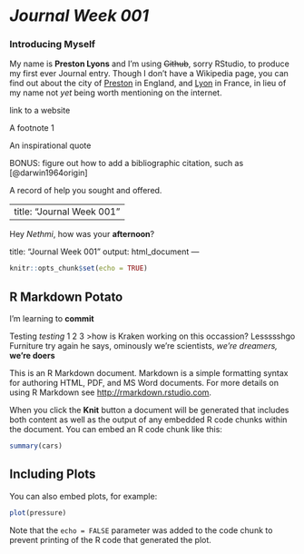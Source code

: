 # *Journal **Week 001***

### Introducing Myself

My name is **Preston Lyons** and I'm using ~~Github~~, sorry RStudio, to produce my first ever Journal entry. Though I don't have a Wikipedia page, you can find out about the city of [Preston](https://en.wikipedia.org/wiki/Preston,_Lancashire) in England, and [Lyon](https://en.wikipedia.org/wiki/Lyon) in France, in lieu of my name not *yet* being worth mentioning on the internet. 







link to a website

A footnote 1

An inspirational quote

BONUS: figure out how to add a bibliographic citation, such as [@darwin1964origin]

A record of help you sought and offered.















----------
title: "Journal Week 001"
----------

Hey *Nethmi*, how was your **afternoon**? 



title: "Journal Week 001"
output: html_document
---

```{r setup, include=FALSE}
knitr::opts_chunk$set(echo = TRUE)
```

## R Markdown Potato

I'm learning to **commit**

Testing *testing* 1 2 3 
>how is Kraken working on this occassion?
Lessssshgo
Furniture 
try again he says, ominously 
we're scientists, *we're dreamers,* **we're doers**

This is an R Markdown document. Markdown is a simple formatting syntax for authoring HTML, PDF, and MS Word documents. For more details on using R Markdown see <http://rmarkdown.rstudio.com>.

When you click the **Knit** button a document will be generated that includes both content as well as the output of any embedded R code chunks within the document. You can embed an R code chunk like this:

```{r cars}
summary(cars)
```

## Including Plots

You can also embed plots, for example:

```{r pressure, echo=FALSE}
plot(pressure)
```

Note that the `echo = FALSE` parameter was added to the code chunk to prevent printing of the R code that generated the plot.
